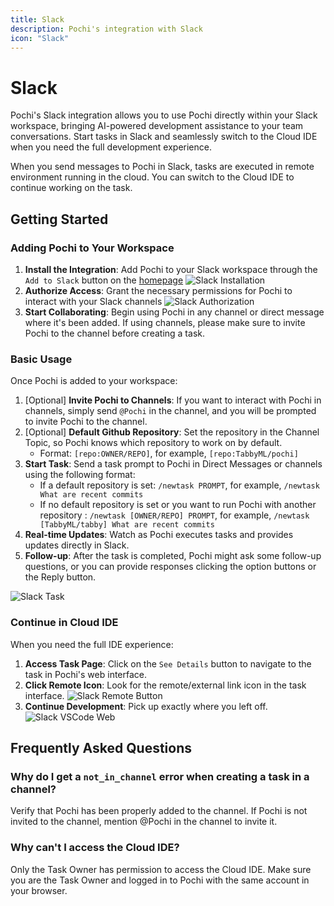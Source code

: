 ```yaml
---
title: Slack
description: Pochi's integration with Slack
icon: "Slack"
---
```


# Slack

Pochi's Slack integration allows you to use Pochi directly within your Slack workspace, bringing AI-powered development assistance to your team conversations.
Start tasks in Slack and seamlessly switch to the Cloud IDE when you need the full development experience.

<Callout type="info" title="Cloud IDE">
   When you send messages to Pochi in Slack, tasks are executed in remote environment running in the cloud. You can switch to the Cloud IDE to continue working on the task.
</Callout>

## Getting Started

### Adding Pochi to Your Workspace

1. **Install the Integration**: Add Pochi to your Slack workspace through the `Add to Slack` button on the [homepage](https://app.getpochi.com/home)
   ![Slack Installation](../assets/images/slack-install-home.png)
2. **Authorize Access**: Grant the necessary permissions for Pochi to interact with your Slack channels
   ![Slack Authorization](../assets/images/slack-authorize.png)
3. **Start Collaborating**: Begin using Pochi in any channel or direct message where it's been added. If using channels, please make sure to invite Pochi to the channel before creating a task.

### Basic Usage

Once Pochi is added to your workspace:

1. [Optional] **Invite Pochi to Channels**: If you want to interact with Pochi in channels, simply send `@Pochi` in the channel, and you will be prompted to invite Pochi to the channel.
2. [Optional] **Default Github Repository**: Set the repository in the Channel Topic, so Pochi knows which repository to work on by default.
   * Format: `[repo:OWNER/REPO]`, for example, `[repo:TabbyML/pochi]`
3. **Start Task**: Send a task prompt to Pochi in Direct Messages or channels using the following format:
   * If a default repository is set: `/newtask PROMPT`, for example, `/newtask What are recent commits`
   * If no default repository is set or you want to run Pochi with another repository : `/newtask [OWNER/REPO] PROMPT`, for example, `/newtask [TabbyML/tabby] What are recent commits`
4. **Real-time Updates**: Watch as Pochi executes tasks and provides updates directly in Slack.
5. **Follow-up**: After the task is completed, Pochi might ask some follow-up questions, or you can provide responses clicking the option buttons or the Reply button.

![Slack Task](../assets/images/slack-task.png)

### Continue in Cloud IDE

When you need the full IDE experience:

1. **Access Task Page**: Click on the `See Details` button to navigate to the task in Pochi's web interface.
2. **Click Remote Icon**: Look for the remote/external link icon in the task interface.
   ![Slack Remote Button](../assets/images/slack-remote-button.png)
3. **Continue Development**: Pick up exactly where you left off.
   ![Slack VSCode Web](../assets/images/slack-vscode-web.png)

## Frequently Asked Questions

### Why do I get a `not_in_channel` error when creating a task in a channel?

Verify that Pochi has been properly added to the channel. If Pochi is not invited to the channel, mention @Pochi in the channel to invite it.

### Why can't I access the Cloud IDE?

Only the Task Owner has permission to access the Cloud IDE. Make sure you are the Task Owner and logged in to Pochi with the same account in your browser.
